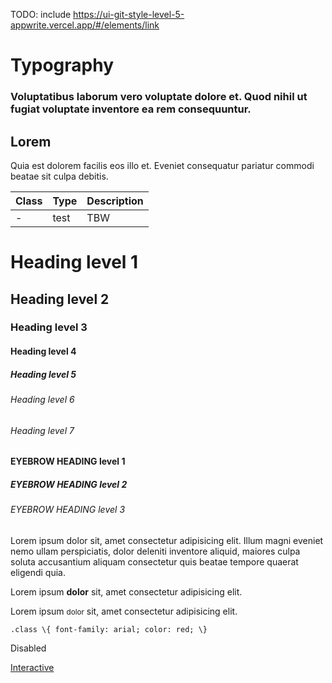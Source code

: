 TODO: include https://ui-git-style-level-5-appwrite.vercel.app/#/elements/link

# Typography

### Voluptatibus laborum vero voluptate dolore et. Quod nihil ut fugiat voluptate inventore ea rem consequuntur.

## Lorem

Quia est dolorem facilis eos illo et. Eveniet consequatur pariatur commodi beatae sit culpa debitis.

| Class | Type | Description |
| ----- | ---- | ----------- |
| -     | test | TBW         |

<Preview vertical>
<h1 class="heading-level-1">Heading level 1</h1>
<h2 class="heading-level-2">Heading level 2</h2>
<h3 class="heading-level-3">Heading level 3</h3>
<h4 class="heading-level-4">Heading level 4</h4>
<h5 class="heading-level-5">Heading level 5</h5>
<h6 class="heading-level-6">Heading level 6</h6>
<h6 class="heading-level-7">Heading level 7</h6>
<h4 class="eyebrow-heading-1">EYEBROW HEADING level 1</h4>
<h5 class="eyebrow-heading-2">EYEBROW HEADING level 2</h5>
<h6 class="eyebrow-heading-3">EYEBROW HEADING level 3</h6>
<p>Lorem ipsum dolor sit, amet consectetur adipisicing elit. Illum magni eveniet
  nemo ullam perspiciatis, dolor deleniti inventore aliquid, maiores culpa
  soluta accusantium aliquam consectetur quis beatae tempore quaerat eligendi
  quia.</p>
<p>Lorem ipsum <b>dolor</b> sit, <span class="u-bold">amet</span> consectetur
  adipisicing elit.</p>
<p>Lorem ipsum <small>dolor</small> sit,
  <span class="u-small">amet</span> consectetur adipisicing elit.</p>
<code>.class \{ font-family: arial; color: red; \}</code>
<p class="u-disabled">Disabled</p>
<a href="#" class="link">
  <span class="text">Interactive</span>
</a>

</Preview>
